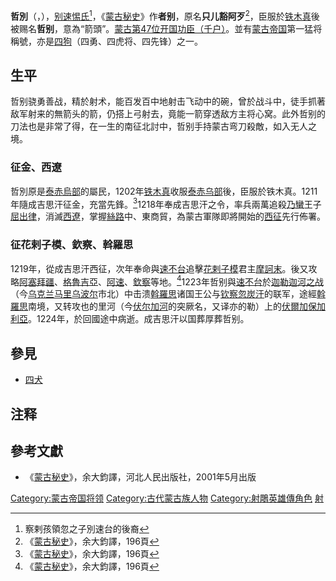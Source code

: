{{Refimprove|time=2018-08-12T05:55:14+00:00}}

'''哲別'''（{{mong|m=ᠵ‍ᠠ‍ᠪ|Ppp=ǰebe|k=Зэв}}，{{Bd|12世纪||1223年||catIdx=Z哲}}），[[尼倫|别速惕氏]]<ref>察剌孩領忽之子別速台的後裔</ref>，《[[蒙古秘史|蒙古秘史]]》作'''者别'''，原名'''只儿豁阿歹'''<ref name="ms">《[[蒙古秘史|蒙古秘史]]》，余大鈞譯，196頁</ref>，臣服於[[铁木真|铁木真]]後被赐名'''哲别'''，意為“箭頭”。[[蒙古帝国开国功臣列表|蒙古第47位开国功臣（千户）]]。並有[[蒙古帝国|蒙古帝国]]第一猛将稱號，亦是[[四犬|四狗]]（四勇、四虎将、四先锋）之一。

== 生平 ==
哲别骁勇善战，精於射术，能百发百中地射击飞动中的碗，曾於战斗中，徒手抓著敌军射来的無箭头的箭，仍搭上弓射去，竟能一箭穿透敌方主将心窝。此外哲别的刀法也是非常了得，在一生的南征北討中，哲别手持蒙古弯刀殺敵，如入无人之境。

=== 征金、西遼 ===
哲別原是[[泰赤烏部|泰赤烏部]]的屬民，1202年[[成吉思汗|铁木真]]收服[[泰赤乌部|泰赤乌部]]後，臣服於铁木真。1211年隨成吉思汗征金，充當先鋒。<ref name="ms">《[[蒙古秘史|蒙古秘史]]》，余大鈞譯，196頁</ref>1218年奉成吉思汗之令，率兵兩萬追殺[[乃蠻|乃蠻]]王子[[屈出律|屈出律]]，消滅[[西遼|西遼]]，掌握[[丝绸之路|絲路]]中、東商貿，為蒙古軍隊即將開始的[[蒙古征戰|西征]]先行佈署。

=== 征花剌子模、欽察、斡羅思 ===
1219年，從成吉思汗西征，次年奉命與[[速不台|速不台]]追擊[[花剌子模王朝|花剌子模]]君主[[摩訶末|摩訶末]]。後又攻略[[阿塞拜疆|阿塞拜疆]]、[[格魯吉亞|格魯吉亞]]、[[奄蔡|阿速]]、[[欽察|欽察]]等地。<ref name="ms">《[[蒙古秘史|蒙古秘史]]》，余大鈞譯，196頁</ref>1223年哲别與[[速不台|速不台]]於[[迦勒迦河之战|迦勒迦河之战]]（今[[乌克兰|乌克兰]][[马里乌波尔|马里乌波尔]]市北）中击溃[[基辅罗斯|斡羅思]]诸国王公与[[欽察|钦察]][[忽炭汗|忽炭汗]]的联军，途經[[基辅罗斯|斡羅思]]南境，又转攻也的里河（今[[伏尔加河|伏尔加河]]的突厥名，又译亦的勒）上的[[伏爾加保加利亞|伏爾加保加利亞]]。1224年，於回國途中病逝。成吉思汗以国葬厚葬哲别。

==參見==
*[[四犬|四犬]]
==注释==
{{reflist}}
==參考文獻==
* 《[[蒙古秘史|蒙古秘史]]》，余大鈞譯，河北人民出版社，2001年5月出版

{{DEFAULTSORT:Z哲}}
[[Category:蒙古帝国将领|Category:蒙古帝国将领]]
[[Category:古代蒙古族人物|Category:古代蒙古族人物]]
[[Category:射鵰英雄傳角色|Category:射鵰英雄傳角色]]
[[Category:金庸筆下真實人物|射]]